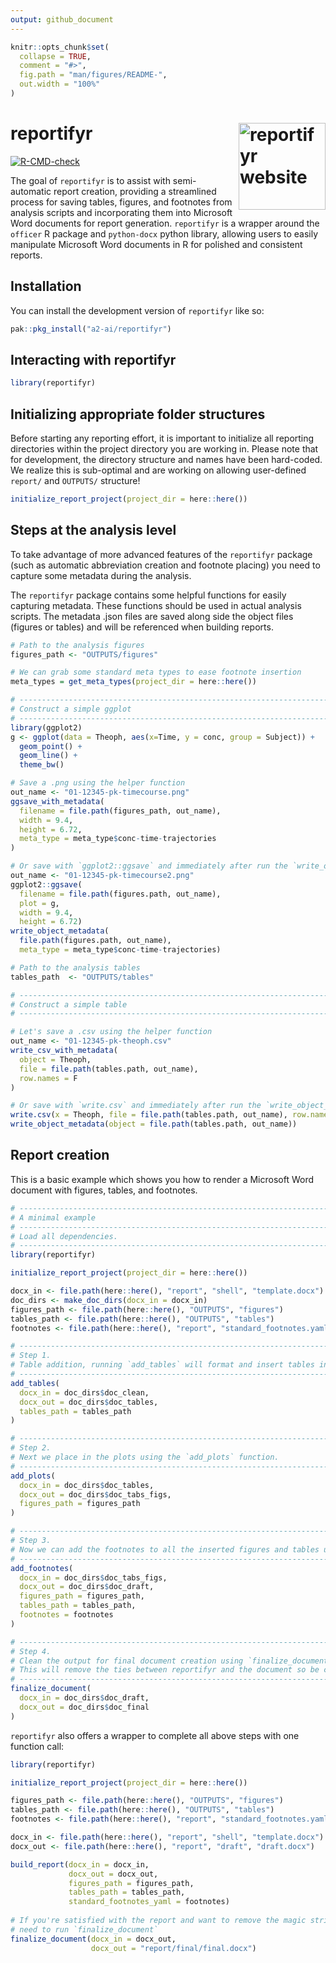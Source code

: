```yaml
---
output: github_document
---
```


<!-- README.md is generated from README.Rmd. Please edit that file -->

```r
knitr::opts_chunk$set(
  collapse = TRUE,
  comment = "#>",
  fig.path = "man/figures/README-",
  out.width = "100%"
)
```

# reportifyr <a href="https://github.com/a2-ai/reportifyr/"><img src="man/figures/logo.png" align="right" height="139" alt="reportifyr website" /></a>

<!-- badges: start -->
[![R-CMD-check](https://github.com/A2-ai/reportifyr/actions/workflows/R-CMD-check.yaml/badge.svg)](https://github.com/A2-ai/reportifyr/actions/workflows/R-CMD-check.yaml)
<!-- badges: end -->

The goal of `reportifyr` is to assist with semi-automatic report creation, 
providing a streamlined process for saving tables, figures, and footnotes from 
analysis scripts and incorporating them into Microsoft Word documents for report 
generation. `reportifyr` is a wrapper around the `officer` R package and `python-docx` 
python library, allowing users to easily manipulate Microsoft Word documents in 
R for polished and consistent reports.

## Installation

You can install the development version of `reportifyr` like so:

``` r
pak::pkg_install("a2-ai/reportifyr")
```

## Interacting with reportifyr

``` r
library(reportifyr)
```

## Initializing appropriate folder structures

Before starting any reporting effort, it is important to initialize all
reporting directories within the project directory you are working in. Please note 
that for development, the directory structure and names have been hard-coded. We 
realize this is sub-optimal and are working on allowing user-defined `report/` 
and `OUTPUTS/` structure!

``` r
initialize_report_project(project_dir = here::here())
```

## Steps at the analysis level

To take advantage of more advanced features of the `reportifyr` package
(such as automatic abbreviation creation and footnote placing) you
need to capture some metadata during the analysis.

The `reportifyr` package contains some helpful functions for easily
capturing metadata. These functions should be used in actual analysis
scripts. The metadata .json files are saved along side the object files 
(figures or tables) and will be referenced when building reports.

``` r
# Path to the analysis figures
figures_path <- "OUTPUTS/figures"

# We can grab some standard meta types to ease footnote insertion
meta_types = get_meta_types(project_dir = here::here())

# ------------------------------------------------------------------------------
# Construct a simple ggplot
# ------------------------------------------------------------------------------
library(ggplot2)
g <- ggplot(data = Theoph, aes(x=Time, y = conc, group = Subject)) + 
  geom_point() + 
  geom_line() + 
  theme_bw()

# Save a .png using the helper function
out_name <- "01-12345-pk-timecourse.png"
ggsave_with_metadata(
  filename = file.path(figures_path, out_name), 
  width = 9.4, 
  height = 6.72,
  meta_type = meta_type$conc-time-trajectories
)

# Or save with `ggplot2::ggsave` and immediately after run the `write_object_metadata` function
out_name <- "01-12345-pk-timecourse2.png"
ggplot2::ggsave(
  filename = file.path(figures.path, out_name), 
  plot = g,
  width = 9.4,
  height = 6.72) 
write_object_metadata(
  file.path(figures.path, out_name),
  meta_type = meta_type$conc-time-trajectories)
```

```r
# Path to the analysis tables
tables_path  <- "OUTPUTS/tables"

# ------------------------------------------------------------------------------
# Construct a simple table
# ------------------------------------------------------------------------------

# Let's save a .csv using the helper function
out_name <- "01-12345-pk-theoph.csv"
write_csv_with_metadata(
  object = Theoph, 
  file = file.path(tables.path, out_name),
  row.names = F
)

# Or save with `write.csv` and immediately after run the `write_object_metadata` function
write.csv(x = Theoph, file = file.path(tables.path, out_name), row.names = F)
write_object_metadata(object = file.path(tables.path, out_name))
```

## Report creation

This is a basic example which shows you how to render a Microsoft Word
document with figures, tables, and footnotes.

``` r
# ------------------------------------------------------------------------------
# A minimal example
# ------------------------------------------------------------------------------
# Load all dependencies.
# ------------------------------------------------------------------------------
library(reportifyr)

initialize_report_project(project_dir = here::here())

docx_in <- file.path(here::here(), "report", "shell", "template.docx")
doc_dirs <- make_doc_dirs(docx_in = docx_in)
figures_path <- file.path(here::here(), "OUTPUTS", "figures")
tables_path <- file.path(here::here(), "OUTPUTS", "tables")
footnotes <- file.path(here::here(), "report", "standard_footnotes.yaml")

# ---------------------------------------------------------------------------
# Step 1.
# Table addition, running `add_tables` will format and insert tables into the doc.
# ---------------------------------------------------------------------------
add_tables(
  docx_in = doc_dirs$doc_clean,
  docx_out = doc_dirs$doc_tables,
  tables_path = tables_path
)

# ---------------------------------------------------------------------------
# Step 2.
# Next we place in the plots using the `add_plots` function.
# ---------------------------------------------------------------------------
add_plots(
  docx_in = doc_dirs$doc_tables,
  docx_out = doc_dirs$doc_tabs_figs,
  figures_path = figures_path
)

# ---------------------------------------------------------------------------
# Step 3.
# Now we can add the footnotes to all the inserted figures and tables using `add_footnotes`.
# ---------------------------------------------------------------------------
add_footnotes(
  docx_in = doc_dirs$doc_tabs_figs,
  docx_out = doc_dirs$doc_draft,
  figures_path = figures_path,
  tables_path = tables_path,
  footnotes = footnotes
)

# ---------------------------------------------------------------------------
# Step 4.
# Clean the output for final document creation using `finalize_document`. 
# This will remove the ties between reportifyr and the document so be careful!
# ---------------------------------------------------------------------------
finalize_document(
  docx_in = doc_dirs$doc_draft,
  docx_out = doc_dirs$doc_final
)

```

`reportifyr` also offers a wrapper to complete all above steps with one function
call:

```r
library(reportifyr)

initialize_report_project(project_dir = here::here())

figures_path <- file.path(here::here(), "OUTPUTS", "figures")
tables_path <- file.path(here::here(), "OUTPUTS", "tables")
footnotes <- file.path(here::here(), "report", "standard_footnotes.yaml")

docx_in <- file.path(here::here(), "report", "shell", "template.docx")
docx_out <- file.path(here::here(), "report", "draft", "draft.docx")

build_report(docx_in = docx_in,
             docx_out = docx_out,
             figures_path = figures_path,
             tables_path = tables_path,
             standard_footnotes_yaml = footnotes)
             
# If you're satisfied with the report and want to remove the magic strings, you'll 
# need to run `finalize_document`
finalize_document(docx_in = docx_out,
                  docx_out = "report/final/final.docx")
```
